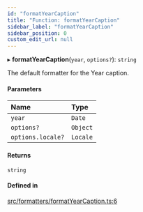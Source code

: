 ```yaml
---
id: "formatYearCaption"
title: "Function: formatYearCaption"
sidebar_label: "formatYearCaption"
sidebar_position: 0
custom_edit_url: null
---
```


▸ **formatYearCaption**(`year`, `options?`): `string`

The default formatter for the Year caption.

#### Parameters

| Name | Type |
| :------ | :------ |
| `year` | `Date` |
| `options?` | `Object` |
| `options.locale?` | `Locale` |

#### Returns

`string`

#### Defined in

[src/formatters/formatYearCaption.ts:6](https://github.com/gpbl/react-day-picker/blob/cd80be68f/src/formatters/formatYearCaption.ts#L6)
